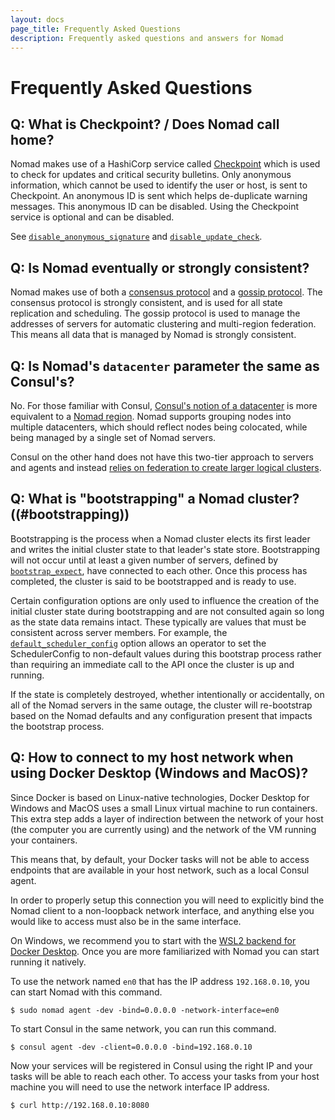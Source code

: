 ```yaml
---
layout: docs
page_title: Frequently Asked Questions
description: Frequently asked questions and answers for Nomad
---
```


# Frequently Asked Questions

## Q: What is Checkpoint? / Does Nomad call home?

Nomad makes use of a HashiCorp service called [Checkpoint](https://checkpoint.hashicorp.com)
which is used to check for updates and critical security bulletins.
Only anonymous information, which cannot be used to identify the user or host, is
sent to Checkpoint. An anonymous ID is sent which helps de-duplicate warning messages.
This anonymous ID can be disabled. Using the Checkpoint service is optional and can be disabled.

See [`disable_anonymous_signature`](/docs/configuration#disable_anonymous_signature)
and [`disable_update_check`](/docs/configuration#disable_update_check).

## Q: Is Nomad eventually or strongly consistent?

Nomad makes use of both a [consensus protocol](/docs/internals/consensus) and
a [gossip protocol](/docs/internals/gossip). The consensus protocol is strongly
consistent, and is used for all state replication and scheduling. The gossip protocol
is used to manage the addresses of servers for automatic clustering and multi-region
federation. This means all data that is managed by Nomad is strongly consistent.

## Q: Is Nomad's `datacenter` parameter the same as Consul's?

No. For those familiar with Consul, [Consul's notion of a
datacenter][consul_dc] is more equivalent to a [Nomad region][nomad_region].
Nomad supports grouping nodes into multiple datacenters, which should reflect
nodes being colocated, while being managed by a single set of Nomad servers.

Consul on the other hand does not have this two-tier approach to servers and
agents and instead [relies on federation to create larger logical
clusters][consul_fed].

## Q: What is "bootstrapping" a Nomad cluster? ((#bootstrapping))

Bootstrapping is the process when a Nomad cluster elects its first leader
and writes the initial cluster state to that leader's state store. Bootstrapping
will not occur until at least a given number of servers, defined by
[`bootstrap_expect`], have connected to each other. Once this process has
completed, the cluster is said to be bootstrapped and is ready to use.

Certain configuration options are only used to influence the creation of the
initial cluster state during bootstrapping and are not consulted again so long
as the state data remains intact. These typically are values that must be
consistent across server members. For example, the [`default_scheduler_config`]
option allows an operator to set the SchedulerConfig to non-default values
during this bootstrap process rather than requiring an immediate call to the API
once the cluster is up and running.

If the state is completely destroyed, whether intentionally or accidentally, on
all of the Nomad servers in the same outage, the cluster will re-bootstrap based
on the Nomad defaults and any configuration present that impacts the bootstrap
process.

## Q: How to connect to my host network when using Docker Desktop (Windows and MacOS)?

Since Docker is based on Linux-native technologies, Docker Desktop for Windows
and MacOS uses a small Linux virtual machine to run containers. This extra step
adds a layer of indirection between the network of your host (the computer you
are currently using) and the network of the VM running your containers.

This means that, by default, your Docker tasks will not be able to access
endpoints that are available in your host network, such as a local Consul agent.

In order to properly setup this connection you will need to explicitly bind
the Nomad client to a non-loopback network interface, and anything else you
would like to access must also be in the same interface.

On Windows, we recommend you to start with the [WSL2 backend for Docker
Desktop][wsl2-docker]. Once you are more familiarized with Nomad you can start
running it natively.

To use the network named `en0` that has the IP address `192.168.0.10`, you can
start Nomad with this command.

```shell-session
$ sudo nomad agent -dev -bind=0.0.0.0 -network-interface=en0
```

To start Consul in the same network, you can run this command.

```shell-session
$ consul agent -dev -client=0.0.0.0 -bind=192.168.0.10
```

Now your services will be registered in Consul using the right IP and your
tasks will be able to reach each other. To access your tasks from your host
machine you will need to use the network interface IP address.

```shell-session
$ curl http://192.168.0.10:8080
```

[consul_dc]: https://www.consul.io/docs/agent/options#_datacenter
[consul_fed]: https://learn.hashicorp.com/tutorials/consul/federarion-gossip-wan
[nomad_region]: /docs/configuration#datacenter
[`bootstrap_expect`]: /docs/configuration/server#bootstrap_expect
[`default_scheduler_config`]: /docs/configuration/server#default_scheduler_config
[wsl2-docker]: https://docs.docker.com/docker-for-windows/wsl/

